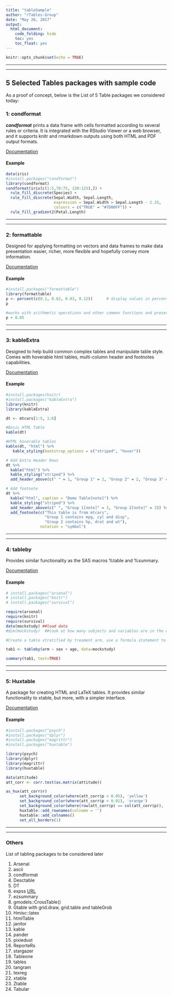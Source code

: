 ---
title: "tableSample"
author: "rTables-Group"
date: "May 26, 2017"
output:
  html_document:
    code_folding: hide
    toc: yes
    toc_float: yes
---

```{r setup, include=FALSE}
knitr::opts_chunk$set(echo = TRUE)
```

***
***

## 5 Selected Tables packages with sample code

As a proof of concept, below is the List of 5 Table packages we considered today:


### 1: condformat

***condformat*** prints a data frame with cells formatted according to several rules or criteria. It is integrated with the RStudio Viewer or a web browser, and it supports knitr and rmarkdown outputs using both HTML and PDF output formats.

[Documentation](https://cran.r-project.org/web/packages/condformat/vignettes/introduction.html)

#### Example

```{r condformat, warning=FALSE, message=FALSE}
data(iris)
#install.packages("condformat")
library(condformat)
condformat(iris[c(1:5,70:75, 120:125),]) +
  rule_fill_discrete(Species) + 
  rule_fill_discrete(Sepal.Width, Sepal.Length,
                     expression = Sepal.Width > Sepal.Length - 2.25,
                     colours = c("TRUE" = "#7D00FF")) + 
  rule_fill_gradient2(Petal.Length)

```


***
***

### 2: formattable

Designed for applying formatting on vectors and data frames to make data presentation easier, richer, more flexible and hopefully convey more information. 

[Documentation](https://cran.r-project.org/web/packages/formattable/vignettes/introduction.html)

#### Example

```{r formattable, warning=FALSE, message=FALSE}
#install.packages("formattable")
library(formattable)
p <- percent(c(0.1, 0.02, 0.03, 0.12))      # display values in percent format
p

#works with arithmetic operations and other common functions and preserves its formatting.
p + 0.05
```

***
***


### 3: kableExtra

Designed to help build common complex tables and manipulate table style.  Comes with hoverable html tables, multi-column header and footnotes capabilities.

[Documentation](https://cran.r-project.org/web/packages/kableExtra/vignettes/awesome_table_in_html.html)

#### Example

```{r kableExtra, warning=FALSE, message=FALSE}
#install.packages(knitr)
#install.packages("kableExtra")
library(knitr)
library(kableExtra)

dt <- mtcars[1:5, 1:6]

#Basic HTML Table
kable(dt)

#HTML hoverable tables 
kable(dt, "html") %>%
   kable_styling(bootstrap_options = c("striped", "hover"))

# Add Extra Header Rows
dt %>%
  kable("html") %>%
  kable_styling("striped") %>%
  add_header_above(c(" " = 1, "Group 1" = 2, "Group 2" = 2, "Group 3" = 2))

# Add footnote
dt %>%
  kable("html", caption = "Demo Table[note]") %>%
  kable_styling("striped") %>%
  add_header_above(c(" ", "Group 1[note]" = 3, "Group 2[note]" = 3)) %>%
  add_footnote(c("This table is from mtcars", 
                 "Group 1 contains mpg, cyl and disp", 
                 "Group 2 contains hp, drat and wt"), 
               notation = "symbol")
```

***
***

### 4: tableby 

Provides similar functionality as the SAS macros %table and %summary. 

[Documentation](https://cran.r-project.org/web/packages/arsenal/vignettes/tableby.html)

#### Example

```{r arsenal, warning=FALSE, message=FALSE}
# install.packages("arsenal")
# install.packages("knitr")
# install.packages("survival")

require(arsenal)
require(knitr)
require(survival)
data(mockstudy) ##load data
#dim(mockstudy)  ##look at how many subjects and variables are in the dataset 

#Create a table stratified by treament arm, use a formula statement to specify the variables that you want summarized. The example below uses age (a continuous variable) and sex (a factor).

tab1 <- tableby(arm ~ sex + age, data=mockstudy)

summary(tab1, text=TRUE)

```

***
***

### 5: Huxtable 

A package for creating HTML and LaTeX tables. It provides similar functionality to xtable, but more, with a simpler interface.

[Documentation](https://hughjonesd.github.io/huxtable/)

#### Example

```{r huxtable, warning=FALSE, message=FALSE}
#install.packages("psych")
#install.packages("dplyr")
#install.packages("magrittr")
#install.packages("huxtable")

library(psych)
library(dplyr)
library(magrittr)
library(huxtable)

data(attitude)
att_corr <- corr.test(as.matrix(attitude))

as_hux(att_corr$r)                                                             %>%
      set_background_color(where(att_corr$p < 0.05), 'yellow')                 %>%
      set_background_color(where(att_corr$p < 0.01), 'orange')                 %>%
      set_background_color(where(row(att_corr$p) == col(att_corr$p)), 'white') %>%
      huxtable::add_rownames(colname = '')                                     %>%
      huxtable::add_colnames()                                                 %>%
      set_all_borders(1)

```

***
***

### Others

List of tabling packages to be considered later


(1) Arsenal
(2) ascii
(3) condformat
(4) Desctable
(5) DT
(6) expss 
[URL](https://gdemin.github.io/expss/)
(7) ezsummary
(9) gmodels::CrossTable()
(10) Gtable with grid.draw, grid.table and tableGrob
(11) Hmisc::latex
(12) htmlTable
(13) janitor
(14) kable
(15) pander
(16) pixiedust
(17) ReporteRs
(18) stargazer
(19) Tableone
(20) tables
(21) tangram 
(22) texreg
(23) xtable
(24) Ztable
(25) Tabular  
